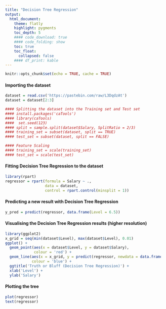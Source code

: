 ```yaml
---
title: "Decision Tree Regression"
output:
  html_document:
    theme: flatly
    highlight: pygments
    toc_depth: 5
    #### code_download: true
    #### code_folding: show
    toc: true
    toc_float:
      collapsed: false
    #### df_print: kable
---
```


```r
knitr::opts_chunk$set(echo = TRUE, cache = TRUE)
```

#### Importing the dataset
```r
dataset = read.csv('https://pastebin.com/raw/L3DqdzAt')
dataset = dataset[2:3]
```

```r
#### Splitting the dataset into the Training set and Test set
#### install.packages('caTools')
#### library(caTools)
####  set.seed(123)
#### split = sample.split(dataset$Salary, SplitRatio = 2/3)
#### training_set = subset(dataset, split == TRUE)
#### test_set = subset(dataset, split == FALSE)

#### Feature Scaling
#### training_set = scale(training_set)
#### test_set = scale(test_set)
```

#### Fitting Decision Tree Regression to the dataset
```r
library(rpart)
regressor = rpart(formula = Salary ~ .,
                  data = dataset,
                  control = rpart.control(minsplit = 1))
```


#### Predicting a new result with Decision Tree Regression
```r
y_pred = predict(regressor, data.frame(Level = 6.5))
```


#### Visualising the Decision Tree Regression results (higher resolution)
```r
library(ggplot2)
x_grid = seq(min(dataset$Level), max(dataset$Level), 0.01)
ggplot() +
  geom_point(aes(x = dataset$Level, y = dataset$Salary),
             colour = 'red') +
  geom_line(aes(x = x_grid, y = predict(regressor, newdata = data.frame(Level = x_grid))),
            colour = 'blue') +
  ggtitle('Truth or Bluff (Decision Tree Regression)') +
  xlab('Level') +
  ylab('Salary')
```


#### Plotting the tree
```r
plot(regressor)
text(regressor)
```



